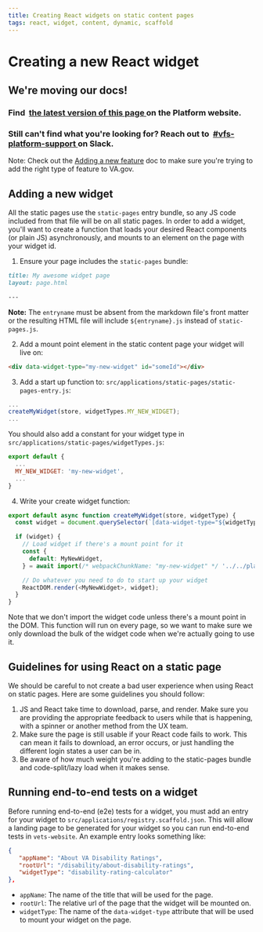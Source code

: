 ```yaml
---
title: Creating React widgets on static content pages
tags: react, widget, content, dynamic, scaffold
---
```


# Creating a new React widget

<div class="deprecation-message">
  <h2>We're moving our docs!</h2>

  <h3>
    Find 
    <a href="https://depo-platform-documentation.scrollhelp.site/developer-docs/Creating-a-new-React-widget.1849425948.html">
      the latest version of this page
    </a>
    on the Platform website.
  </h3>

  <h3>
    Still can't find what you're looking for? Reach out to 
    <a href="https://dsva.slack.com/archives/CBU0KDSB1">
      #vfs-platform-support
    </a>
    on Slack.
  </h3>
</div>

Note: Check out the [Adding a new feature](/getting-started/common-tasks/new-feature) doc to make sure you're trying to add the right type of feature to VA.gov.

## Adding a new widget

All the static pages use the `static-pages` entry bundle, so any JS code included from that file will be on all static pages. In order to add a widget, you'll want to create a function that loads your desired React components (or plain JS) asynchronously, and mounts to an element on the page with your widget id.

1. Ensure your page includes the `static-pages` bundle:

```markdown
title: My awesome widget page
layout: page.html

---
```

**Note:** The `entryname` must be absent from the markdown file's front matter or the resulting HTML file will include `${entryname}.js` instead of `static-pages.js`.

2. Add a mount point element in the static content page your widget will live on:

```html
<div data-widget-type="my-new-widget" id="someId"></div>
```

3. Add a start up function to: `src/applications/static-pages/static-pages-entry.js`:

```js
...
createMyWidget(store, widgetTypes.MY_NEW_WIDGET);
...
```

You should also add a constant for your widget type in `src/applications/static-pages/widgetTypes.js`:

```js
export default {
  ...
  MY_NEW_WIDGET: 'my-new-widget',
  ...
}
```

4. Write your create widget function:

```js
export default async function createMyWidget(store, widgetType) {
  const widget = document.querySelector(`[data-widget-type="${widgetType}"]`);

  if (widget) {
    // Load widget if there's a mount point for it
    const {
      default: MyNewWidget,
    } = await import(/* webpackChunkName: "my-new-widget" */ '../../platform/site-wide/my-new-widget');

    // Do whatever you need to do to start up your widget
    ReactDOM.render(<MyNewWidget>, widget);
  }
}
```

Note that we don't import the widget code unless there's a mount point in the DOM. This function will run on every page, so we want to make sure we only download the bulk of the widget code when we're actually going to use it.

## Guidelines for using React on a static page

We should be careful to not create a bad user experience when using React on static pages. Here are some guidelines you should follow:

1. JS and React take time to download, parse, and render. Make sure you are providing the appropriate feedback to users while that is happening, with a spinner or another method from the UX team.
2. Make sure the page is still usable if your React code fails to work. This can mean it fails to download, an error occurs, or just handling the different login states a user can be in.
3. Be aware of how much weight you're adding to the static-pages bundle and code-split/lazy load when it makes sense.

## Running end-to-end tests on a widget

Before running end-to-end (e2e) tests for a widget, you must add an entry for your widget to `src/applications/registry.scaffold.json`. This will allow a landing page to be generated for your widget so you can run end-to-end tests in `vets-website`. An example entry looks something like:

```json
{
   "appName": "About VA Disability Ratings",
   "rootUrl": "/disability/about-disability-ratings",
   "widgetType": "disability-rating-calculator"
},
```

- `appName`: The name of the title that will be used for the page.
- `rootUrl`: The relative url of the page that the widget will be mounted on.
- `widgetType`: The name of the `data-widget-type` attribute that will be used to mount your widget on the page.
